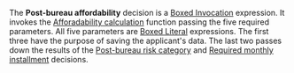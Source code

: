 
<Meta
  title="Use cases/Loan Originations/Routing Decision Service/Post Bureau Affordability"
  of={PostBureauAffordability}
/>

The **Post-bureau affordability** decision is a
[Boxed Invocation](/docs/boxed-expressions-invocation--overview) expression.
It invokes the [Afforadability calculation](/docs/use-cases-loan-originations-functions-affordability-calculation--overview)
function passing the five required parameters. All five parameters are
[Boxed Literal](/docs/boxed-expressions-literal--overview) expressions. The first three have the purpose
of saving the applicant's data. The last two passes down the results of the
[Post-bureau risk category](/docs/use-cases-loan-originations-routing-decision-service-post-bureau-risk-category--overview)
and [Required monthly installment](/docs/use-cases-loan-originations-required-monthly-installment--overview)
decisions.

<Story of={PostBureauAffordability.Expression} />
